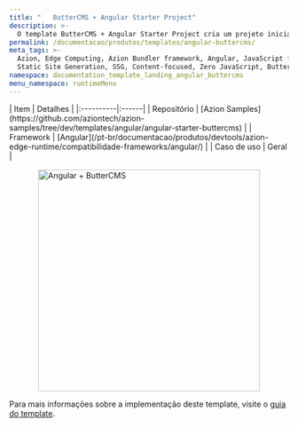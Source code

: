 ```yaml
---
title: "   ButterCMS + Angular Starter Project"
description: >-
  O template ButterCMS + Angular Starter Project cria um projeto inicial Angular totalmente funcional, completamente integrado ao ButterCMS, um dos principais CMS headless que facilita o gerenciamento colaborativo de conteúdo da sua aplicação.
permalink: /documentacao/produtos/templates/angular-buttercms/
meta_tags: >-
  Azion, Edge Computing, Azion Bundler framework, Angular, JavaScript frameworks,
  Static Site Generation, SSG, Content-focused, Zero JavaScript, ButterCMS
namespace: documentation_template_landing_angular_buttercms
menu_namespace: runtimeMenu
---
```



<div class="[&_.flex.flex-col]:!gap-4 [&_.flex.flex-col]:md:!gap-8 [&_.flex.flex-col]:2xl:!gap-16">
  <SectionBasicContent
    titleTag="h2"
    description="O template ButterCMS + Angular Starter Project cria um projeto inicial Angular totalmente funcional, completamente integrado ao ButterCMS, um dos principais CMS headless que facilita o gerenciamento colaborativo de conteúdo da sua aplicação."
    buttons={[
      { label: "Deploy template", link: "https://console.azion.com/create/buttercms/buttercms-angular-starter", outlined: false, icon: "ai ai-azion", iconPos: "left" },
      { label: "Ver demo", link: "https://ehvvreuhul.map.azionedge.net", severity: "secondary" }
    ]}
  />
</div>

<div style="display: flex; gap: 1rem; align-items: center; flex-direction: row; flex-wrap: wrap;">
  <div style="flex: 1; min-width: 300px;">
    | Item | Detalhes |
    |:----------|:------|
    | Repositório | [Azion Samples](https://github.com/aziontech/azion-samples/tree/dev/templates/angular/angular-starter-buttercms) |
    | Framework | [Angular](/pt-br/documentacao/produtos/devtools/azion-edge-runtime/compatibilidade-frameworks/angular/) |
    | Caso de uso | Geral |
  </div>
  <div style="display: flex; justify-content: center; align-items: center; flex: 1; min-width: 300px;">
    <img src="/assets/docs/images/uploads/template-showcase/angular/angular-buttercms.png" width="400" alt="Angular + ButterCMS" style="max-width: 100%; height: auto;" />
  </div>
</div>

Para mais informações sobre a implementação deste template, visite o [guia do template](/pt-br/documentacao/produtos/guias/butter-templates-collection/).